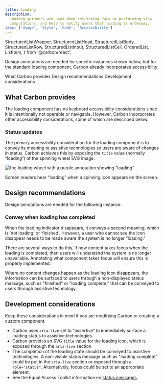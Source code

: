 ```yaml
---
title: Loading
description:
  Loading spinners are used when retrieving data or performing slow
  computations, and help to notify users that loading is underway.
tabs: ['Usage', 'Style', 'Code', 'Accessibility']
---
```


  StructuredListWrapper,
  StructuredListHead,
  StructuredListBody,
  StructuredListRow,
  StructuredListInput,
  StructuredListCell,
  OrderedList,
  ListItem,
} from '@carbon/react';

<PageDescription>

Design annotations are needed for specific instances shown below, but for the standard loading component, Carbon already incorporates accessibility.

</PageDescription>

<AnchorLinks>

<AnchorLink>What Carbon provides</AnchorLink>
<AnchorLink>Design recommendations</AnchorLink>
<AnchorLink>Development considerations</AnchorLink>

</AnchorLinks>

## What Carbon provides

The loading component has no keyboard accessibility considerations since it is intentionally not operable or navigable. However, Carbon incorporates other accessibility considerations, some of which are described below.

### Status updates

The primary accessibility consideration for the loading component is to convey its meaning to assistive technologies so users are aware of changes in status. Carbon achieves this by exposing the `title` value (normally “loading”) of the spinning wheel SVG image.

<Row>
<Column colLg={8}>

![the loading wheel with a purple annotation showing "loading"](images/loading-accessibility-1.png)

<Caption>
  Screen readers hear “loading” when a spinning icon appears on the screen.
</Caption>

</Column>
</Row>

## Design recommendations

Design annotations are needed for the following instance.

### Convey when loading has completed

When the loading indicator disappears, it conveys a second meaning, which is ‘not loading’ or ‘finished’. However, a user who cannot see the icon disappear needs to be made aware the system is no longer “loading.”

There are several ways to do this. If new content takes focus when the loading is completed, then users will understand the system is no longer unavailable. Annotating what component takes focus will ensure this is properly implemented. 

Where no content changes happen as the loading icon disappears, the information can be surfaced to users through a non-displayed status message, such as "finished" or "loading complete," that can be conveyed to users through assistive technology. 

## Development considerations

Keep these considerations in mind if you are modifying Carbon or creating a custom component.

- Carbon uses `aria-live` set to “assertive” to immediately surface a loading status to assistive technologies.
- Carbon provides an SVG `title` value for the loading icon, which is exposed through the `aria-live` section.
- The completion of the loading state should be conveyed to assistive technologies. A non-visible status message such as "loading complete" could be put in the `aria-live` section or exposed through a `role="status"`. Alternatively, focus could be set to an appropriate element. 
- See the Equal Access Toolkit information on [status messages](https://www.ibm.com/able/toolkit/develop/dynamic-updates/#role-status).